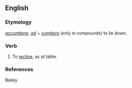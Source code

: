 ==English==

===Etymology===
{{etyl|la}} ''[[accumbere]]''; ''[[ad]]'' + ''[[cumbere]]'' (only in compounds) to lie down.

===Verb===
{{infl|en|verb}}

# {{obsolete}} To [[recline]], as at table.

===References===
Bailey